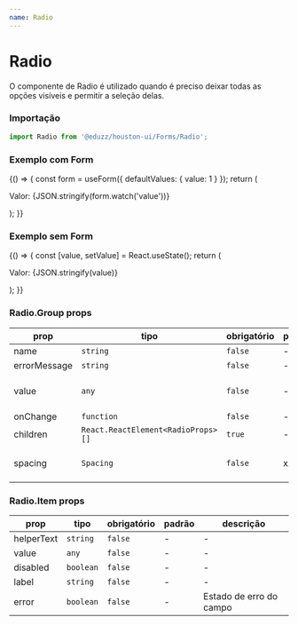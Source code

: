 ```yaml
---
name: Radio
---
```





# Radio

O componente de Radio é utilizado quando é preciso deixar todas as opções visíveis e permitir a seleção delas.

### Importação

```js
import Radio from '@eduzz/houston-ui/Forms/Radio';
```

### Exemplo com Form

<Playground>
  {() => {
    const form = useForm({ defaultValues: { value: 1 } });
    return (
      <Form context={form} onSubmit={alert}>
        <p style={{ marginBottom: 8 }}>Valor: {JSON.stringify(form.watch('value'))}</p>
        <Radio.Group name='value'>
          <Radio.Item value={1} label='Opção 1' />
          <Radio.Item value={2} label='Opção 2' />
        </Radio.Group>
      </Form>
    );
  }}
</Playground>

### Exemplo sem Form

<Playground>
  {() => {
    const [value, setValue] = React.useState();
    return (
      <div>
        <p style={{ marginBottom: 8 }}>Valor: {JSON.stringify(value)}</p>
        <Radio.Group value={value} errorMessage='Mensagem de erro' onChange={setValue}>
          <Radio.Item helperText='Descrição do item' value={1} label='Opção 1' />
          <Radio.Item value={2} label='Opção' />
        </Radio.Group>
      </div>
    );
  }}
</Playground>

### Radio.Group props

| prop         | tipo                               | obrigatório | padrão | descrição                   |
| ------------ | ---------------------------------- | ----------- | ------ | --------------------------- |
| name         | `string`                           | `false`     | -      | -                           |
| errorMessage | `string`                           | `false`     | -      | -                           |
| value        | `any`                              | `false`     | -      | Valor controle do grupo     |
| onChange     | `function`                         | `false`     | -      | -                           |
| children     | `React.ReactElement<RadioProps>[]` | `true`      | -      | -                           |
| spacing      | `Spacing`                          | `false`     | xxxs   | Espaçamento entre os radios |

### Radio.Item props

| prop       | tipo      | obrigatório | padrão | descrição               |
| ---------- | --------- | ----------- | ------ | ----------------------- |
| helperText | `string`  | `false`     | -      | -                       |
| value      | `any`     | `false`     | -      | -                       |
| disabled   | `boolean` | `false`     | -      | -                       |
| label      | `string`  | `false`     | -      | -                       |
| error      | `boolean` | `false`     | -      | Estado de erro do campo |
